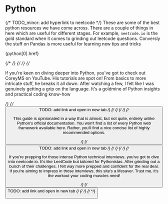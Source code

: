 
# Python

{/* TODO_minor: add hyperlink to neetcode */}
These are some of the best python resources we have come across. There are a couple of things in here which are useful for different stages. For example, `neetcode.io` is the gold standard when it comes to grinding out leetcode questions. Conversly the stuff on Pandas is more useful for learning new tips and tricks

{python[0].href}

{/* <Properties> */}
{/* <Property name="coreyms" type="theBasics"> */}
{/* <p>If you're keen on diving deeper into Python, you've got to check out CoreyMS on YouTube. His tutorials are spot on! From basics to more intricate stuff, he breaks it all down. After watching a few, I felt like I was genuinely getting a grip on the language. It's a goldmine of Python insights and practical coding know-how</p> */}
{/* <Button href="/" variant="text" arrow="right" children="Read more" /> TODO: add link and open in new tab */}
{/* </Property> */}
{/* <Property name="The Hitchhiker's Guide to Python" type="theBasics"> */}
{/* <p>This guide is opinionated in a way that is almost, but not quite, entirely unlike Python's official documentation. You won't find a list of every Python web framework available here. Rather, you'll find a nice concise list of highly recommended options.</p> */}
{/* <Button href="/" variant="text" arrow="right" children="Read more" /> TODO: add link and open in new tab */}
{/* </Property> */}
{/* <Property name="neetcode" type="techPrep"> */}
{/* <p>If you're prepping for those intense Python technical interviews, you've got to dive into neetcode.io. It's like LeetCode but tailored for Pythonistas. After grinding out a bunch of their challenges, I felt way more prepped and confident for the real deal. If you're aiming to impress in those interviews, this site's a lifesaver. Trust me, it's the workout your coding muscles need!</p> */}
{/* <Button href="/" variant="text" arrow="right" children="Read more" /> TODO: add link and open in new tab */}
{/* </Property> */}
{/* </Properties> */}
